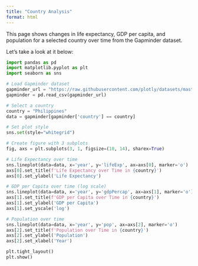 ```yaml
---
title: "Country Analysis"
format: html
---
```


This page shows changes in life expectancy, GDP per capita, and population for a selected country over time from the Gapminder dataset.

Let's take a look at it below:

```python
import pandas as pd
import matplotlib.pyplot as plt
import seaborn as sns

# Load Gapminder dataset
gapminder_url = "https://raw.githubusercontent.com/plotly/datasets/master/gapminderDataFiveYear.csv"
gapminder = pd.read_csv(gapminder_url)

# Select a country
country = "Philippines"
data = gapminder[gapminder['country'] == country]

# Set plot style
sns.set(style="whitegrid")

# Create figure with 3 subplots
fig, axs = plt.subplots(3, 1, figsize=(10, 14), sharex=True)

# Life Expectancy over time
sns.lineplot(data=data, x='year', y='lifeExp', ax=axs[0], marker='o')
axs[0].set_title(f'Life Expectancy over Time in {country}')
axs[0].set_ylabel('Life Expectancy')

# GDP per Capita over time (log scale)
sns.lineplot(data=data, x='year', y='gdpPercap', ax=axs[1], marker='o')
axs[1].set_title(f'GDP per Capita over Time in {country}')
axs[1].set_ylabel('GDP per Capita')
axs[1].set_yscale('log')

# Population over time
sns.lineplot(data=data, x='year', y='pop', ax=axs[2], marker='o')
axs[2].set_title(f'Population over Time in {country}')
axs[2].set_ylabel('Population')
axs[2].set_xlabel('Year')

plt.tight_layout()
plt.show()
```